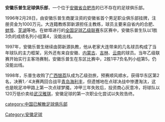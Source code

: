 {{unreferenced|time=2013-05-26T08:52:25+00:00}}
'''安徽乐普生足球俱乐部'''，一个位于[[安徽省|安徽省]][[合肥市|合肥市]]的已不存在的足球俱乐部。

1996年2月28日，由安徽乐普生商厦注资的安徽省首个男足职业俱乐部挂牌，注册资金为1000万元。大连籍教练郭新源担任主教练，球员主要来自省内的合肥、[[蚌埠|蚌埠]]、[[芜湖|芜湖]]等地。在蚌埠进行的[[中国足球协会乙级联赛|全国足球乙级联赛]]东区赛中，安徽乐普生队以1胜3负的成绩名列小组第4，没能出线。

1997年，安徽乐普生继续由郭新源执教，他从老家大连带来的几名球员构成了当年球队的主力框架，另外还有来自安徽、[[内蒙古|内蒙古]]、[[吉林|吉林]]、[[云南|云南]]的球员。当年乙级联赛开始实行主客场赛制，安徽乐普生在东区比赛中，2胜1平7负名列小组第5，仍没能出线。

1998年，乐普生收购了[[广西银荔|广西银荔]]队成为乙级劲旅，预赛顺风顺水，获得华东区第2名，决赛1／4决赛两回合战平[[青岛海利丰|青岛海利丰]]，但遗憾地在点球决战中惨遭淘汰，这也是皖足冲甲路上第一次点球梦魇。冲甲三年失败后，投资商心灰意冷，将球队以120万低价卖给[[武汉雅琪|武汉雅琪]]，安徽足球的第一次职业化尝试以失败告终。

[[Category:安徽足球|Category:安徽足球]]
[[category:中国已解散足球俱乐部|category:中国已解散足球俱乐部]]